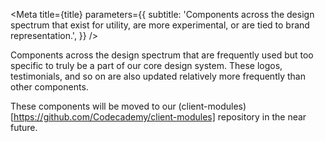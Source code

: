 

<Meta
  title={title}
  parameters={{
    subtitle:
      'Components across the design spectrum that exist for utility, are more experimental, or are tied to brand representation.',
  }}
/>

Components across the design spectrum that are frequently used but too specific to truly be a part of our core design system. These logos, testimonials, and so on are also updated relatively more frequently than other components.

These components will be moved to our (client-modules)[https://github.com/Codecademy/client-modules] repository in the near future.

<TableOfContents />
